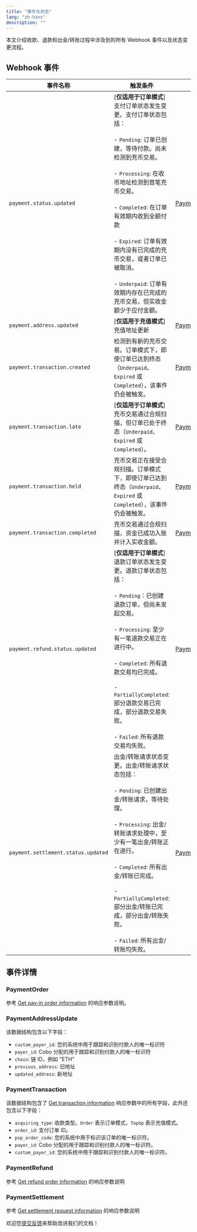 ```yaml
---
title: "事件与状态"
lang: "zh-hans"
description: ""
---
```

本文介绍收款、退款和出金/转账过程中涉及到的所有 Webhook 事件以及状态变更流程。

## Webhook 事件

| 事件名称 | 触发条件 | 事件内容 |
|---------|---------|----------|
| `payment.status.updated` | [**仅适用于订单模式**]支付订单状态发生变更。支付订单状态包括：<br></br>- `Pending`: 订单已创建，等待付款。尚未检测到充币交易。<br></br>- `Processing`: 在收币地址检测到首笔充币交易。<br></br>- `Completed`: 在订单有效期内收到全额付款<br></br>- `Expired`: 订单有效期内没有已完成的充币交易，或者订单已被取消。<br></br>- `Underpaid`: 订单有效期内存在已完成的充币交易，但实收金额少于应付金额。 | [PaymentOrder](/v2_cn/payments/status-and-events#paymentorder) |
| `payment.address.updated` | [**仅适用于充值模式**]充值地址更新 | [PaymentAddressUpdate](/v2_cn/payments/status-and-events#paymentaddressupdate) |
| `payment.transaction.created` | 检测到有新的充币交易。订单模式下，即使订单已达到终态（`Underpaid`、`Expired` 或 `Completed`），该事件仍会被触发。 | [PaymentTransaction](/v2_cn/payments/status-and-events#paymenttransaction) |
| `payment.transaction.late` | [**仅适用于订单模式**]充币交易通过合规扫描，但订单已处于终态（`Underpaid`、`Expired` 或 `Completed`）。 | [PaymentTransaction](/v2_cn/payments/status-and-events#paymenttransaction) |
| `payment.transaction.held` | 充币交易正在接受合规扫描。订单模式下，即使订单已达到终态（`Underpaid`、`Expired` 或 `Completed`），该事件仍会被触发。 | [PaymentTransaction](/v2_cn/payments/status-and-events#paymenttransaction) |
| `payment.transaction.completed` | 充币交易通过合规扫描，资金已成功入账并计入实收金额。| [PaymentTransaction](/v2_cn/payments/status-and-events#paymenttransaction) |
| `payment.refund.status.updated` | [**仅适用于订单模式**]退款订单状态发生变更。退款订单状态包括：<br></br>- `Pending`：已创建退款订单，但尚未发起交易。<br></br>- `Processing`: 至少有一笔退款交易正在进行中。<br></br>- `Completed`: 所有退款交易均已完成。<br></br>- `PartiallyCompleted`: 部分退款交易已完成，部分退款交易失败。<br></br>- `Failed`: 所有退款交易均失败。 | [PaymentRefund](/v2_cn/payments/status-and-events#paymentrefund) |
| `payment.settlement.status.updated` | 出金/转账请求状态变更。出金/转账请求状态包括：<br></br>- `Pending`: 已创建出金/转账请求，等待处理。<br></br>- `Processing`: 出金/转账请求处理中，至少有一笔出金/转账正在进行。<br></br>- `Completed`: 所有出金/转账已完成。<br></br>- `PartiallyCompleted`: 部分出金/转账已完成，部分出金/转账失败。<br></br>- `Failed`: 所有出金/转账均失败。| [PaymentSettlement](/v2_cn/payments/status-and-events#paymentsettlement) |

## 事件详情

### PaymentOrder
参考 [Get pay-in order information](/v2/api-references/payment/get-pay-in-order-information) 的响应参数说明。

### PaymentAddressUpdate

该数据结构包含以下字段：

- `custom_payer_id`: 您的系统中用于跟踪和识别付款人的唯一标识符
- `payer_id`: Cobo 分配的用于跟踪和识别付款人的唯一标识符
- `chain`: 链 ID，例如 "ETH"
- `previous_address`: 旧地址
- `updated_address`: 新地址

### PaymentTransaction

该数据结构包含了 [Get transaction information](/v2/api-references/transactions/get-transaction-information) 响应参数中的所有字段，此外还包含以下字段：

  - `acquiring_type`: 收款类型。`Order` 表示订单模式，`TopUp` 表示充值模式。
  - `order_id`: 支付订单 ID。
  - `psp_order_code`: 您的系统中用于标识该订单的唯一标识符。
  - `payer_id`: Cobo 分配的用于跟踪和识别付款人的唯一标识符。
  - `custom_payer_id`: 您的系统中用于跟踪和识别付款人的唯一标识符。

### PaymentRefund
参考 [Get refund order information](/v2/api-references/payment/get-refund-order-information) 的响应参数说明

### PaymentSettlement
参考 [Get settlement request information](/v2/api-references/payment/get-settlement-request-information) 的响应参数说明

<Tip>欢迎您[提交反馈](https://forms.zohopublic.com/cobo/form/DocumentFeedbackForm/formperma/QvLOhxJv1_JMsJ-1dleZ8Itb_7rzN-LtgvsDdxosoVI)来帮助改进我们的文档！</Tip>